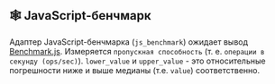 
## 🕸 JavaScript-бенчмарк

Адаптер JavaScript-бенчмарка (`js_benchmark`) ожидает вывод [Benchmark.js](https://github.com/bestiejs/benchmark.js).
Измеряется `пропускная способность` (т. е. `операции в секунду (ops/sec)`).
`lower_value` и `upper_value` - это относительные погрешности ниже и выше медианы (т.е. `value`) соответственно.

<NodeJsBenchmark />
